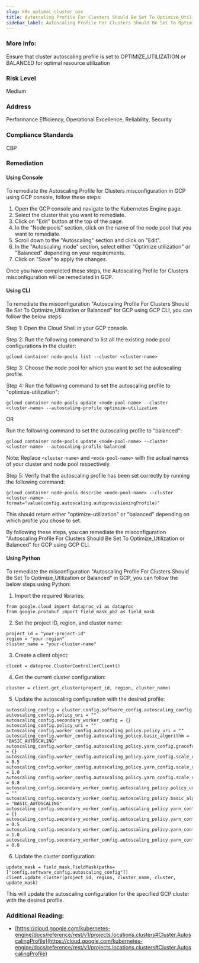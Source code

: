 ```yaml
---
slug: k8s_optimal_cluster_use
title: Autoscaling Profile For Clusters Should Be Set To Optimize_Utilization or Balanced
sidebar_label: Autoscaling Profile For Clusters Should Be Set To Optimize_Utilization or Balanced
---
```


### More Info:

Ensure that cluster autoscaling profile is set to OPTIMIZE_UTILIZATION or BALANCED for optimal resource utilization

### Risk Level

Medium

### Address

Performance Efficiency, Operational Excellence, Reliability, Security

### Compliance Standards

CBP

### Remediation

#### Using Console

To remediate the Autoscaling Profile for Clusters misconfiguration in GCP using GCP console, follow these steps:

1. Open the GCP console and navigate to the Kubernetes Engine page.
2. Select the cluster that you want to remediate.
3. Click on "Edit" button at the top of the page.
4. In the "Node pools" section, click on the name of the node pool that you want to remediate.
5. Scroll down to the "Autoscaling" section and click on "Edit".
6. In the "Autoscaling mode" section, select either "Optimize utilization" or "Balanced" depending on your requirements.
7. Click on "Save" to apply the changes.

Once you have completed these steps, the Autoscaling Profile for Clusters misconfiguration will be remediated in GCP.

#### Using CLI

To remediate the misconfiguration "Autoscaling Profile For Clusters Should Be Set To Optimize_Utilization or Balanced" for GCP using GCP CLI, you can follow the below steps:

Step 1: Open the Cloud Shell in your GCP console.

Step 2: Run the following command to list all the existing node pool configurations in the cluster:

```
gcloud container node-pools list --cluster <cluster-name>
```

Step 3: Choose the node pool for which you want to set the autoscaling profile.

Step 4: Run the following command to set the autoscaling profile to "optimize-utilization":

```
gcloud container node-pools update <node-pool-name> --cluster <cluster-name> --autoscaling-profile optimize-utilization
```

OR

Run the following command to set the autoscaling profile to "balanced":

```
gcloud container node-pools update <node-pool-name> --cluster <cluster-name> --autoscaling-profile balanced
```

Note: Replace `<cluster-name>` and `<node-pool-name>` with the actual names of your cluster and node pool respectively.

Step 5: Verify that the autoscaling profile has been set correctly by running the following command:

```
gcloud container node-pools describe <node-pool-name> --cluster <cluster-name> --format="value(config.autoscaling.autoprovisioningProfile)"
```

This should return either "optimize-utilization" or "balanced" depending on which profile you chose to set.

By following these steps, you can remediate the misconfiguration "Autoscaling Profile For Clusters Should Be Set To Optimize_Utilization or Balanced" for GCP using GCP CLI.

#### Using Python

To remediate the misconfiguration "Autoscaling Profile For Clusters Should Be Set To Optimize_Utilization or Balanced" in GCP, you can follow the below steps using Python:

1. Import the required libraries:

```
from google.cloud import dataproc_v1 as dataproc
from google.protobuf import field_mask_pb2 as field_mask
```

2. Set the project ID, region, and cluster name:

```
project_id = "your-project-id"
region = "your-region"
cluster_name = "your-cluster-name"
```

3. Create a client object:

```
client = dataproc.ClusterControllerClient()
```

4. Get the current cluster configuration:

```
cluster = client.get_cluster(project_id, region, cluster_name)
```

5. Update the autoscaling configuration with the desired profile:

```
autoscaling_config = cluster.config.software_config.autoscaling_config
autoscaling_config.policy_uri = ""
autoscaling_config.secondary_worker_config = {}
autoscaling_config.policy_uri = ""
autoscaling_config.worker_config.autoscaling_policy.policy_uri = ""
autoscaling_config.worker_config.autoscaling_policy.basic_algorithm = "BASIC_AUTOSCALING"
autoscaling_config.worker_config.autoscaling_policy.yarn_config.graceful_decommission_timeout = {}
autoscaling_config.worker_config.autoscaling_policy.yarn_config.scale_up_factor = 0.5
autoscaling_config.worker_config.autoscaling_policy.yarn_config.scale_down_factor = 1.0
autoscaling_config.worker_config.autoscaling_policy.yarn_config.scale_down_min_worker_fraction = 0.8
autoscaling_config.secondary_worker_config.autoscaling_policy.policy_uri = ""
autoscaling_config.secondary_worker_config.autoscaling_policy.basic_algorithm = "BASIC_AUTOSCALING"
autoscaling_config.secondary_worker_config.autoscaling_policy.yarn_config.graceful_decommission_timeout = {}
autoscaling_config.secondary_worker_config.autoscaling_policy.yarn_config.scale_up_factor = 0.5
autoscaling_config.secondary_worker_config.autoscaling_policy.yarn_config.scale_down_factor = 1.0
autoscaling_config.secondary_worker_config.autoscaling_policy.yarn_config.scale_down_min_worker_fraction = 0.8
```

6. Update the cluster configuration:

```
update_mask = field_mask.FieldMask(paths=["config.software_config.autoscaling_config"])
client.update_cluster(project_id, region, cluster_name, cluster, update_mask)
```

This will update the autoscaling configuration for the specified GCP cluster with the desired profile.


### Additional Reading:

- [https://cloud.google.com/kubernetes-engine/docs/reference/rest/v1/projects.locations.clusters#Cluster.AutoscalingProfile](https://cloud.google.com/kubernetes-engine/docs/reference/rest/v1/projects.locations.clusters#Cluster.AutoscalingProfile) 

